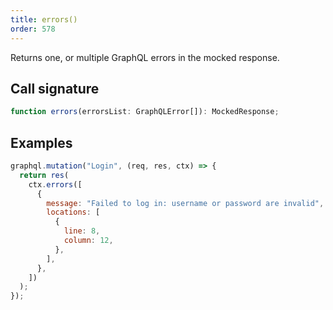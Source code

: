 ```yaml
---
title: errors()
order: 578
---
```


Returns one, or multiple GraphQL errors in the mocked response.

## Call signature

```ts
function errors(errorsList: GraphQLError[]): MockedResponse;
```

## Examples

```js showLineNumbers focusedLines=3-11
graphql.mutation("Login", (req, res, ctx) => {
  return res(
    ctx.errors([
      {
        message: "Failed to log in: username or password are invalid",
        locations: [
          {
            line: 8,
            column: 12,
          },
        ],
      },
    ])
  );
});
```
